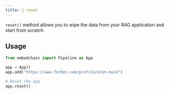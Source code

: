 ```yaml
---
title: 🔄 reset
---
```


`reset()` method allows you to wipe the data from your RAG application and start from scratch.

## Usage

```python
from embedchain import Pipeline as App

app = App()
app.add("https://www.forbes.com/profile/elon-musk")

# Reset the app
app.reset()
```

